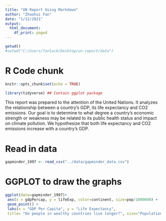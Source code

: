 ```yaml
---
title: "UN Report Using Markdown"
author: "Zhaohui Fan"
date: "1/12/2021"
output:
  html_document:
    df_print: paged
---
```


```r
getwd()
#setwd("C:/Users/fanluck/Desktop/un-report/data")
```

# R Code chunk
```r
knitr::opts_chunk$set(echo = TRUE)
```

```r
library(tidyverse) ## Contain ggplot package
```

This report was prepared to the attention of the United Nations. It analyzes the relationship between a country's GDP, its life expectancy and CO2 emissions. Our goal is to determine to what degree a country’s economic strength or weakness may be related to its public health status and impact on climate pollution. We hypothesize that both life expectancy and CO2 emissions increase with a country's GDP.

# Read in data
```r
gapminder_1997 <- read_csv("../data/gapminder_data.csv")
```

# GGPLOT to draw the graphs
```r
ggplot(data=gapminder_1997)+
 aes(x = gdpPercap, y = lifeExp, color=continent, size=pop/1000000) +
 geom_point() +
 labs(x = "GDP Per Capita", y = "Life Expectancy",
 title= "Do people in wealthy countries live longer?", size="Population (in millions)")
```
